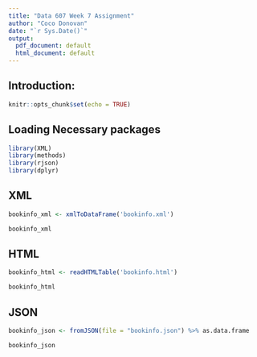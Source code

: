 ```yaml
---
title: "Data 607 Week 7 Assignment"
author: "Coco Donovan"
date: "`r Sys.Date()`"
output:
  pdf_document: default
  html_document: default
---
```


## Introduction:

```r
knitr::opts_chunk$set(echo = TRUE)
```

## Loading Necessary packages

```r
library(XML)
library(methods)
library(rjson)
library(dplyr)
```

## XML

```r
bookinfo_xml <- xmlToDataFrame('bookinfo.xml')

bookinfo_xml
```

## HTML

```r
bookinfo_html <- readHTMLTable('bookinfo.html')

bookinfo_html
```

## JSON

```r
bookinfo_json <- fromJSON(file = "bookinfo.json") %>% as.data.frame

bookinfo_json
```
